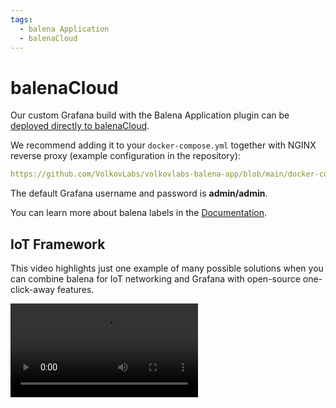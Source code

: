 ```yaml
---
tags:
  - balena Application
  - balenaCloud
---
```



# balenaCloud

Our custom Grafana build with the Balena Application plugin can be [deployed directly to balenaCloud](https://dashboard.balena-cloud.com/deploy?repoUrl=https://github.com/volkovlabs/volkovlabs-balena-app).

We recommend adding it to your `docker-compose.yml` together with NGINX reverse proxy (example configuration in the repository):

```yaml reference
https://github.com/VolkovLabs/volkovlabs-balena-app/blob/main/docker-compose.yml
```

The default Grafana username and password is **admin/admin**.

You can learn more about balena labels in the [Documentation](https://www.balena.io/docs/reference/supervisor/docker-compose/#labels).

## IoT Framework

This video highlights just one example of many possible solutions when you can combine balena for IoT networking and Grafana with open-source one-click-away features.

<Video
  src="https://www.youtube.com/embed/zf98C3lux54"
  title="IoT Framework based on balena and Grafana."
/>
